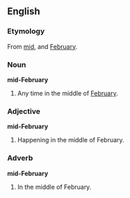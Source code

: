 ==English==
===Etymology===
From [[mid]], and [[February]].

===Noun===
'''mid-February'''

# Any time in the middle of [[February]].

===Adjective===
'''mid-February'''

#Happening in the middle of February.

===Adverb===
'''mid-February'''

#In the middle of February.